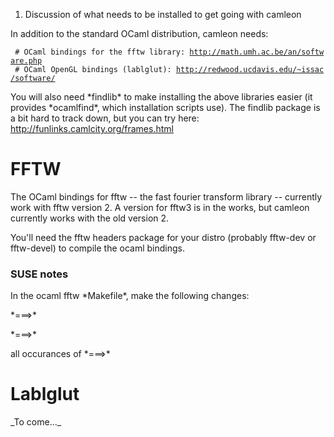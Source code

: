#Discussion of what needs to be installed to get going with camleon

In addition to the standard OCaml distribution, camleon needs:

  # OCaml bindings for the fftw library: http://math.umh.ac.be/an/software.php
  # OCaml OpenGL bindings (lablglut): http://redwood.ucdavis.edu/~issac/software/

You will also need *findlib* to make installing the above libraries easier (it provides *ocamlfind*, which installation scripts use). The findlib package is a bit hard to track down, but you can try here: http://funlinks.camlcity.org/frames.html

= FFTW =

The OCaml bindings for fftw -- the fast fourier transform library -- currently work with fftw version 2. A version for fftw3 is in the works, but camleon currently works with the old version 2.

You'll need the fftw headers package for your distro (probably fftw-dev or fftw-devel) to compile the ocaml bindings.

=== SUSE notes ===

In the ocaml fftw *Makefile*, make the following changes:

{{{OCAMLH=$(shell ocamlc -where)/caml}}} *===>* {{{OCAMLH=$(shell ocamlc -where)}}}

{{{INCLUDE_FFTW = /usr/include/fftw}}} *===>*  {{{INCLUDE_FFTW = /usr/include/}}}

all occurances of {{{-lfftw}}} *===>* {{{-ldfftw}}}

= Lablglut =

_To come..._



